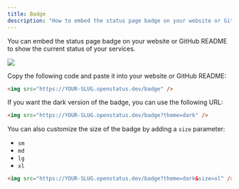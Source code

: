 ```yaml
---
title: Badge
description: "How to embed the status page badge on your website or GitHub README"
---
```


You can embed the status page badge on your website or GitHub README to show the
current status of your services.

<a href="https://status.openstatus.dev">
  <img src="https://status.openstatus.dev/badge" />
</a>

Copy the following code and paste it into your website or GitHub README:

```html
<img src="https://YOUR-SLUG.openstatus.dev/badge" />
```

If you want the dark version of the badge, you can use the following URL:

```html
<img src="https://YOUR-SLUG.openstatus.dev/badge?theme=dark" />
```

You can also customize the size of the badge by adding a `size` parameter:

- `sm`
- `md`
- `lg`
- `xl`


```html
<img src="https://YOUR-SLUG.openstatus.dev/badge?theme=dark&size=xl" />
```